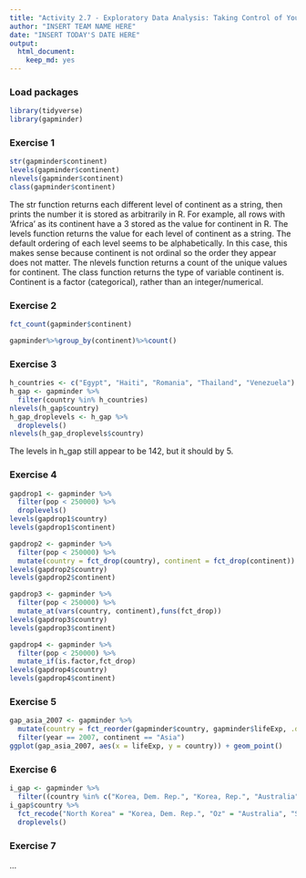 ```yaml
---
title: "Activity 2.7 - Exploratory Data Analysis: Taking Control of Your Factors"
author: "INSERT TEAM NAME HERE"
date: "INSERT TODAY'S DATE HERE"
output: 
  html_document: 
    keep_md: yes
---
```


### Load packages

```r
library(tidyverse)
library(gapminder)
```


### Exercise 1

```r
str(gapminder$continent)
levels(gapminder$continent)
nlevels(gapminder$continent)
class(gapminder$continent)
```

The str function returns each different level of continent as a string, then prints the number it is stored as arbitrarily in R. For example, all rows with 'Africa' as its continent have a 3 stored as the value for continent in R.
The levels function returns the value for each level of continent as a string. The default ordering of each level seems to be alphabetically. In this case, this makes sense because continent is not ordinal so the order they appear does not matter.
The nlevels function returns a count of the unique values for continent.
The class function returns the type of variable continent is. Continent is a factor (categorical), rather than an integer/numerical.

### Exercise 2

```r
fct_count(gapminder$continent)
```

```r
gapminder%>%group_by(continent)%>%count()
```
### Exercise 3

```r
h_countries <- c("Egypt", "Haiti", "Romania", "Thailand", "Venezuela")
h_gap <- gapminder %>%
  filter(country %in% h_countries)
nlevels(h_gap$country)
h_gap_droplevels <- h_gap %>% 
  droplevels()
nlevels(h_gap_droplevels$country)
```
The levels in h_gap still appear to be 142, but it should by 5.

### Exercise 4
```r
gapdrop1 <- gapminder %>%
  filter(pop < 250000) %>%
  droplevels()
levels(gapdrop1$country)
levels(gapdrop1$continent)
```

``` r
gapdrop2 <- gapminder %>%
  filter(pop < 250000) %>%
  mutate(country = fct_drop(country), continent = fct_drop(continent))
levels(gapdrop2$country)
levels(gapdrop2$continent)
```

```r
gapdrop3 <- gapminder %>%
  filter(pop < 250000) %>%
  mutate_at(vars(country, continent),funs(fct_drop))
levels(gapdrop3$country)
levels(gapdrop3$continent)
```

```r
gapdrop4 <- gapminder %>%
  filter(pop < 250000) %>%
  mutate_if(is.factor,fct_drop)
levels(gapdrop4$country)
levels(gapdrop4$continent)
```


### Exercise 5
```r
gap_asia_2007 <- gapminder %>% 
  mutate(country = fct_reorder(gapminder$country, gapminder$lifeExp, .desc = FALSE)) %>%
  filter(year == 2007, continent == "Asia") 
ggplot(gap_asia_2007, aes(x = lifeExp, y = country)) + geom_point()
```


### Exercise 6

```r
i_gap <- gapminder %>% 
  filter((country %in% c("Korea, Dem. Rep.", "Korea, Rep.", "Australia")), year > 1999)
i_gap$country %>%
  fct_recode("North Korea" = "Korea, Dem. Rep.", "Oz" = "Australia", "South Korea" = "Korea, Rep.") %>% 
  droplevels()
```


### Exercise 7

...

